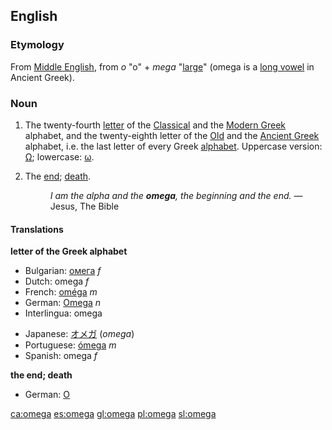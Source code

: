 {{see|Omega}}
==English==
=== Etymology ===
From [[Middle English]], from {{Gr.}} ''o'' "o" + ''mega'' "[[large]]" (omega is a [[long vowel]] in Ancient Greek).

=== Noun ===
{{en-noun|omega|omegas}}

# The twenty-fourth [[letter]] of the [[Classical Greek|Classical]] and the [[Greek|Modern Greek]] alphabet, and the twenty-eighth letter of the [[Old Greek|Old]] and the [[Ancient Greek]] alphabet, i.e. the last letter of every Greek [[alphabet]]. Uppercase version: [[Ω]]; lowercase: [[ω]].
# {{figurative}} The [[end]]; [[death]].
#:''I am the alpha and the '''omega''', the beginning and the end.'' — Jesus, The Bible

==== Translations ====
'''letter of the Greek alphabet'''
{{top}}
*Bulgarian: [[омега]] ''f''
*Dutch: omega ''f''
*French: [[oméga]] ''m''
*German: [[Omega]] ''n''
*Interlingua: omega
{{mid}}
*Japanese: [[オメガ]] (''omega'')
*Portuguese: [[ómega]] ''m''
*Spanish: omega ''f''
{{bottom}}

'''the end; death'''
{{top}}
*German: [[O]] {{n}}
{{mid}}
{{bottom}}

[[ca:omega]]
[[es:omega]]
[[gl:omega]]
[[pl:omega]]
[[sl:omega]]